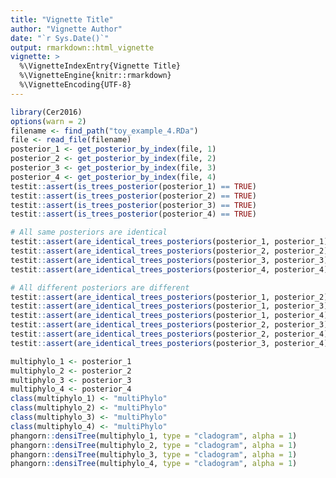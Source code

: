 ```yaml
---
title: "Vignette Title"
author: "Vignette Author"
date: "`r Sys.Date()`"
output: rmarkdown::html_vignette
vignette: >
  %\VignetteIndexEntry{Vignette Title}
  %\VignetteEngine{knitr::rmarkdown}
  %\VignetteEncoding{UTF-8}
---
```


```r
library(Cer2016)
options(warn = 2)
filename <- find_path("toy_example_4.RDa")
file <- read_file(filename)
posterior_1 <- get_posterior_by_index(file, 1)
posterior_2 <- get_posterior_by_index(file, 2)
posterior_3 <- get_posterior_by_index(file, 3)
posterior_4 <- get_posterior_by_index(file, 4)
testit::assert(is_trees_posterior(posterior_1) == TRUE)
testit::assert(is_trees_posterior(posterior_2) == TRUE)
testit::assert(is_trees_posterior(posterior_3) == TRUE)
testit::assert(is_trees_posterior(posterior_4) == TRUE)

# All same posteriors are identical
testit::assert(are_identical_trees_posteriors(posterior_1, posterior_1) == TRUE)
testit::assert(are_identical_trees_posteriors(posterior_2, posterior_2) == TRUE)
testit::assert(are_identical_trees_posteriors(posterior_3, posterior_3) == TRUE)
testit::assert(are_identical_trees_posteriors(posterior_4, posterior_4) == TRUE)

# All different posteriors are different
testit::assert(are_identical_trees_posteriors(posterior_1, posterior_2) == FALSE)
testit::assert(are_identical_trees_posteriors(posterior_1, posterior_3) == FALSE)
testit::assert(are_identical_trees_posteriors(posterior_1, posterior_4) == FALSE)
testit::assert(are_identical_trees_posteriors(posterior_2, posterior_3) == FALSE)
testit::assert(are_identical_trees_posteriors(posterior_2, posterior_4) == FALSE)
testit::assert(are_identical_trees_posteriors(posterior_3, posterior_4) == FALSE)
```

```r
multiphylo_1 <- posterior_1
multiphylo_2 <- posterior_2
multiphylo_3 <- posterior_3
multiphylo_4 <- posterior_4
class(multiphylo_1) <- "multiPhylo"
class(multiphylo_2) <- "multiPhylo"
class(multiphylo_3) <- "multiPhylo"
class(multiphylo_4) <- "multiPhylo"
phangorn::densiTree(multiphylo_1, type = "cladogram", alpha = 1)
phangorn::densiTree(multiphylo_2, type = "cladogram", alpha = 1)
phangorn::densiTree(multiphylo_3, type = "cladogram", alpha = 1)
phangorn::densiTree(multiphylo_4, type = "cladogram", alpha = 1)
```
